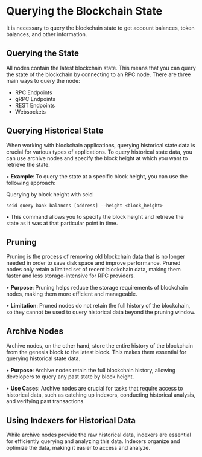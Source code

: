 # Querying the Blockchain State

It is necessary to query the blockchain state to get account balances, token balances, and other information.

## Querying the State
All nodes contain the latest blockchain state. This means that you can query the state of the blockchain by connecting to an RPC node. There are three main ways to query the node:

- RPC Endpoints
- gRPC Endpoints
- REST Endpoints
- Websockets

## Querying Historical State

When working with blockchain applications, querying historical state data is crucial for various types of applications. To query historical state data, you can use archive nodes and specify the block height at which you want to retrieve the state.

•	**Example**: To query the state at a specific block height, you can use the following approach:

Querying by block height with seid

`seid query bank balances [address] --height <block_height>`

•	This command allows you to specify the block height and retrieve the state as it was at that particular point in time.

## **Pruning**

Pruning is the process of removing old blockchain data that is no longer needed in order to save disk space and improve performance. Pruned nodes only retain a limited set of recent blockchain data, making them faster and less storage-intensive for RPC providers.

•	**Purpose**: Pruning helps reduce the storage requirements of blockchain nodes, making them more efficient and manageable.

•	**Limitation**: Pruned nodes do not retain the full history of the blockchain, so they cannot be used to query historical data beyond the pruning window.

## **Archive Nodes**

Archive nodes, on the other hand, store the entire history of the blockchain from the genesis block to the latest block. This makes them essential for querying historical state data.

•	**Purpose**: Archive nodes retain the full blockchain history, allowing developers to query any past state by block height.

•	**Use Cases**: Archive nodes are crucial for tasks that require access to historical data, such as catching up indexers, conducting historical analysis, and verifying past transactions.

## **Using Indexers for Historical Data**

While archive nodes provide the raw historical data, indexers are essential for efficiently querying and analyzing this data. Indexers organize and optimize the data, making it easier to access and analyze.
